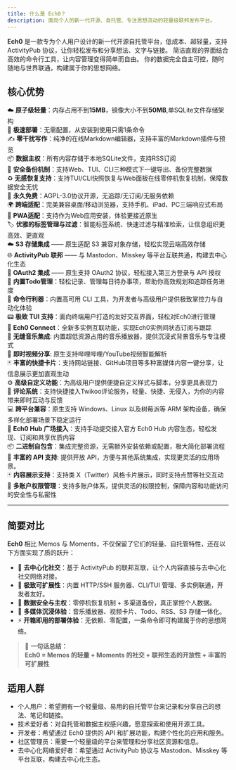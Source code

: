 ```yaml
---
title: 什么是 Ech0？
description: 面向个人的新一代开源、自托管、专注思想流动的轻量级联邦发布平台。
---
```


**Ech0** 是一款专为个人用户设计的新一代开源自托管平台，低成本、超轻量，支持 ActivityPub 协议，让你轻松发布和分享想法、文字与链接。
简洁直观的界面结合高效的命令行工具，让内容管理变得简单而自由。
你的数据完全自主可控，随时随地与世界联通，构建属于你的思想网络。


## 核心优势

☁️ **原子级轻量**：内存占用不到**15MB**，镜像大小不到**50MB**,单SQLite文件存储架构  
🚀 **极速部署**：无需配置，从安装到使用只需1条命令  
✍️ **零干扰写作**：纯净的在线Markdown编辑器，支持丰富的Markdown插件与预览  
📦 **数据主权**：所有内容存储于本地SQLite文件，支持RSS订阅  
🔐 **安全备份机制**：支持Web、TUI、CLI三种模式下一键导出、备份完整数据  
♻️ **无感恢复支持**：支持TUI/CLI快照恢复与Web面板在线零停机恢复机制，保障数据安全无忧  
🎉 **永久免费**：AGPL-3.0协议开源，无追踪/无订阅/无服务依赖  
🌍 **跨端适配**：完美兼容桌面/移动浏览器，支持手机、iPad、PC三端响应式布局  
👾 **PWA适配**：支持作为Web应用安装，体验更接近原生  
🏷️ **优雅的标签管理与过滤**：智能标签系统、快速过滤与精准检索，让信息组织更高效、更直观  
☁️ **S3 存储集成** —— 原生适配 S3 兼容对象存储，轻松实现云端高效存储  
🌐 **ActivityPub 联邦** —— 与 Mastodon、Misskey 等平台互联共通，构建去中心化生态  
🔑 **OAuth2 集成** —— 原生支持 OAuth2 协议，轻松接入第三方登录与 API 授权  
📝 **内置Todo管理**：轻松记录、管理每日待办事项，帮助你高效规划和追踪任务进度  
🧰 **命令行利器**：内置高可用 CLI 工具，为开发者与高级用户提供极致掌控力与自动化体验  
📟 **极致 TUI 支持**：面向终端用户打造的友好交互界面，轻松对Ech0进行管理  
🔗 **Ech0 Connect**：全新多实例互联功能，实现Ech0实例间状态订阅与跟踪  
🎵 **无缝音乐集成**: 内置超低资源占用的音乐播放器，提供沉浸式背景音乐与专注模式  
🎥 **即时视频分享**: 原生支持哔哩哔哩/YouTube视频智能解析  
🃏 **丰富的快捷卡片**：支持网站链接、GitHub项目等多种富媒体内容一键分享，让信息展示更加直观生动  
⚙️ **高级自定义功能**：为高级用户提供便捷自定义样式与脚本，分享更具表现力  
💬 **评论系统**：支持快捷接入Twikoo评论服务，轻量、快捷、无侵入，为你的内容带来即时互动与反馈  
💻 **跨平台兼容**：原生支持 Windows、Linux 以及树莓派等 ARM 架构设备，确保多样化部署场景下稳定运行  
🔗 **Ech0 Hub 广场接入**：支持手动提交接入官方 Ech0 Hub 内容生态，轻松发现、订阅和共享优质内容  
📦 **二进制自包含**：集成完整资源，无需额外安装依赖或配置，极大简化部署流程  
🔗 **丰富的 API 支持**: 提供开放 API，方便与其他系统集成，实现更灵活的应用场景。  
🃏 **内容展示支持**：支持类 X（Twitter）风格卡片展示，同时支持点赞等社交互动  
👤 **多账户权限管理**：支持多账户体系，提供灵活的权限控制，保障内容和功能访问的安全性与私密性  

---

## 简要对比

**Ech0** 相比 Memos 与 Moments，不仅保留了它们的轻量、自托管特性，还在以下方面实现了质的跃升：

- 💫 **去中心化社交**：基于 ActivityPub 的联邦互联，让个人内容直接与去中心化社交网络对接。  
- 🧩 **极致可扩展性**：内置 HTTP/SSH 服务器、CLI/TUI 管理、多实例联通，开发者友好。  
- 🧱 **数据安全与主权**：零停机恢复机制 + 多渠道备份，真正掌控个人数据。  
- 🎵 **多媒体沉浸体验**：音乐播放器、视频卡片、Todo、RSS、S3 存储一体化。  
- ⚡ **开箱即用的部署体验**：无依赖、零配置，一条命令即可构建属于你的思想网络。

> 💬 **一句话总结：**  
> **Ech0 = Memos 的轻量 + Moments 的社交 + 联邦生态的开放性 + 丰富的可扩展性**


## 适用人群

- 个人用户：希望拥有一个轻量级、易用的自托管平台来记录和分享自己的想法、笔记和链接。
- 技术爱好者：对自托管和数据主权感兴趣，愿意探索和使用开源工具。
- 开发者：希望通过 Ech0 提供的 API 和扩展功能，构建个性化的应用和服务。
- 社区管理员：需要一个轻量级的平台来管理和分享社区资源和信息。
- 去中心化网络爱好者：希望通过 ActivityPub 协议与 Mastodon、Misskey 等平台互联，构建去中心化生态。
